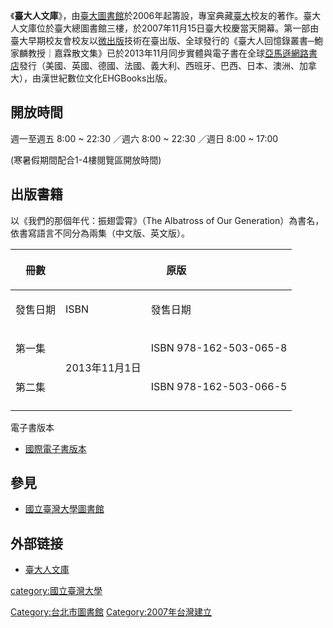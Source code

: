 《'''臺大人文庫'''》，由[[臺大圖書館|臺大圖書館]]於2006年起籌設，專室典藏[[國立臺灣大學|臺大]]校友的著作。臺大人文庫位於臺大總圖書館三樓，於2007年11月15日臺大校慶當天開幕。第一部由臺大早期校友會校友以[[微出版|微出版]]技術在臺出版、全球發行的《臺大人回憶錄叢書─鮑家麟教授｜嘉霖散文集》已於2013年11月同步實體與電子書在全球[[亞馬遜網路書店|亞馬遜網路書店]]發行（美國、英國、德國、法國、義大利、西班牙、巴西、日本、澳洲、加拿大），由漢世紀數位文化EHGBooks出版。

==開放時間==
週一至週五 8:00 ~ 22:30 ／週六 8:00 ~ 22:30 ／週日 8:00 ~ 17:00

(寒暑假期間配合1-4樓閱覽區開放時間)

== 出版書籍 ==
以《我們的那個年代：振翅雲霄》（The Albatross of Our Generation）為書名，依書寫語言不同分為兩集（中文版、英文版）。
{| class=wikitable style="font-size:small;"
!rowspan="2"|冊數
!colspan="2"|{{flagicon|TWN}} 原版
!colspan="2"|{{flagicon|World}} 國際版
|-
!發售日期!!ISBN!!發售日期!!ISBN
|-
!第一集
| rowspan="2"|2013年11月1日||ISBN 978-162-503-065-8
| rowspan="2"|2013年11月1日||ISBN 978-164-784-808-8
|-
!第二集
| ISBN 978-162-503-066-5
| ISBN 978-164-784-809-5
|-
|}

; 電子書版本
*[http://www.amazon.com/dp/B07PFFY4WT 國際電子書版本]

==參見==
*[[國立臺灣大學圖書館|國立臺灣大學圖書館]]

==外部链接==
*[http://ntucollections.lib.ntu.edu.tw/ 臺大人文庫] {{Wayback|url=http://ntucollections.lib.ntu.edu.tw/ |date=20130127220046 }}

[[category:國立臺灣大學|category:國立臺灣大學]]
[[Category:台北市圖書館|Category:台北市圖書館]]
[[Category:2007年台灣建立|Category:2007年台灣建立]]